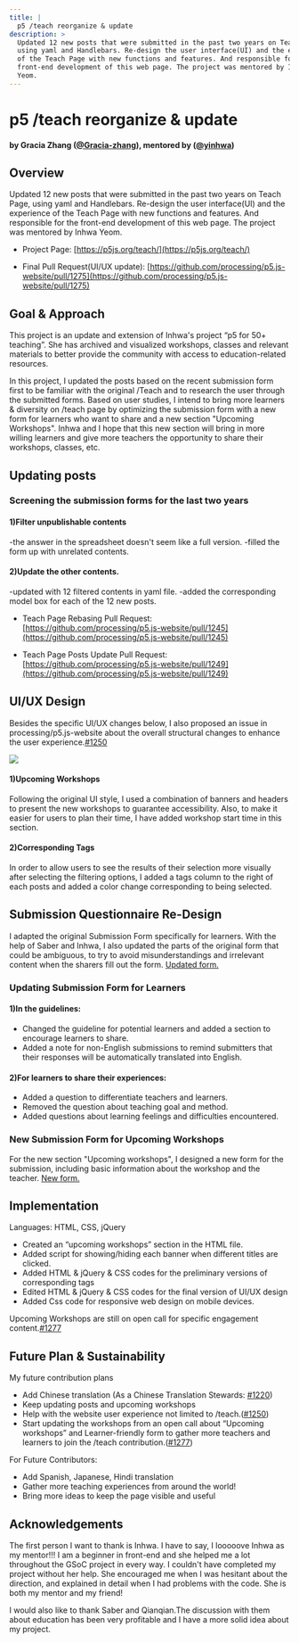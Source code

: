 ```yaml
---
title: |
  p5 /teach reorganize & update
description: >
  Updated 12 new posts that were submitted in the past two years on Teach Page,
  using yaml and Handlebars. Re-design the user interface(UI) and the experience
  of the Teach Page with new functions and features. And responsible for the
  front-end development of this web page. The project was mentored by Inhwa
  Yeom.
---
```

# p5 /teach reorganize & update

#### by Gracia Zhang ([@Gracia-zhang](https://github.com/Gracia-zhang)), mentored by ([@yinhwa](https://github.com/yinhwa))

## Overview

Updated 12 new posts that were submitted in the past two years on Teach Page, using yaml and Handlebars. Re-design the user interface(UI) and the experience of the Teach Page with new functions and features. And responsible for the front-end development of this web page. The project was mentored by Inhwa Yeom.

* Project Page: [https://p5js.org/teach/](https://p5js.org/teach/)

* Final Pull Request(UI/UX update): [https://github.com/processing/p5.js-website/pull/1275](https://github.com/processing/p5.js-website/pull/1275)

## Goal & Approach

This project is an update and extension of Inhwa's project “p5 for 50+ teaching”. She has archived and visualized workshops, classes and relevant materials to better provide the community with access to education-related resources.

In this project, I updated the posts based on the recent submission form first to be familiar with the original /Teach and to research the user through the submitted forms. Based on user studies, I intend to bring more learners & diversity on /teach page by optimizing the submission form with a new form for learners who want to share and a new section "Upcoming Workshops". Inhwa and I hope that this new section will bring in more willing learners and give more teachers the opportunity to share their workshops, classes, etc.

## Updating posts

### Screening the submission forms for the last two years

#### 1)Filter unpublishable contents

-the answer in the spreadsheet doesn't seem like a full version.
-filled the form up with unrelated contents.

#### 2)Update the other contents.

-updated with 12 filtered contents in yaml file.
-added the corresponding model box for each of the 12 new posts.

* Teach Page Rebasing Pull Request: [https://github.com/processing/p5.js-website/pull/1245](https://github.com/processing/p5.js-website/pull/1245)

* Teach Page Posts Update Pull Request: [https://github.com/processing/p5.js-website/pull/1249](https://github.com/processing/p5.js-website/pull/1249)

## UI/UX Design

Besides the specific UI/UX changes below, I also proposed an issue in processing/p5.js-website about the overall structural changes to enhance the user experience.[#1250](https://github.com/processing/p5.js-website/issues/1250)

![](https://drive.google.com/uc?export=veiw\&id=1r-wriIvnOPLL6G-ihrL-9wOSEOKfY7l3)

#### 1)Upcoming Workshops

Following the original UI style, I used a combination of banners and headers to present the new workshops to guarantee accessibility. Also, to make it easier for users to plan their time, I have added workshop start time in this section.

#### 2)Corresponding Tags

In order to allow users to see the results of their selection more visually after selecting the filtering options, I added a tags column to the right of each posts and added a color change corresponding to being selected.

## Submission Questionnaire Re-Design

I adapted the original Submission Form specifically for learners.
With the help of Saber and Inhwa, I also updated the parts of the original form that could be ambiguous, to try to avoid misunderstandings and irrelevant content when the sharers fill out the form. [Updated form.](https://forms.gle/GVLrxrvuBTpSTzgCA)

### Updating Submission Form for Learners

#### 1)In the guidelines:

* Changed the guideline for potential learners and added a section to encourage learners to share.
* Added a note for non-English submissions to remind submitters that their responses will be automatically translated into English.

#### 2)For learners to share their experiences:

* Added a question to differentiate teachers and learners.
* Removed the question about teaching goal and method.
* Added questions about learning feelings and difficulties encountered.

### New Submission Form for Upcoming Workshops

For the new section "Upcoming workshops", I designed a new form for the submission, including basic information about the workshop and the teacher. [New form.](https://forms.gle/mP9oFpeA4SMWoi446)

## Implementation

Languages: HTML, CSS, jQuery

* Created an “upcoming workshops” section in the HTML file.
* Added script for showing/hiding each banner when different titles are clicked.
* Added HTML & jQuery & CSS codes for the preliminary versions of corresponding tags
* Edited HTML & jQuery & CSS codes for the final version of UI/UX design
* Added Css code for responsive web design on mobile devices.

Upcoming Workshops are still on open call for specific engagement content.[#1277](https://github.com/processing/p5.js-website/issues/1277)

## Future Plan & Sustainability

My future contribution plans

* Add Chinese translation (As a Chinese Translation Stewards: [#1220](https://github.com/processing/p5.js-website/issues/1220))
* Keep updating posts and upcoming workshops
* Help with the website user experience not limited to /teach.([#1250](https://github.com/processing/p5.js-website/issues/1250))
* Start updating the workshops from an open call about “Upcoming workshops” and Learner-friendly form to gather more teachers and learners to join the /teach contribution.([#1277](https://github.com/processing/p5.js-website/issues/1277))

For Future Contributors:

* Add Spanish, Japanese, Hindi translation
* Gather more teaching experiences from around the world!
* Bring more ideas to keep the page visible and useful

## Acknowledgements

The first person I want to thank is Inhwa. I have to say, I looooove Inhwa as my mentor!!! I am a beginner in front-end and she helped me a lot throughout the GSoC project in every way. I couldn't have completed my project without her help. She encouraged me when I was hesitant about the direction, and explained in detail when I had problems with the code. She is both my mentor and my friend!

I would also like to thank Saber and Qianqian.The discussion with them about education has been very profitable and I have a more solid idea about my project.

